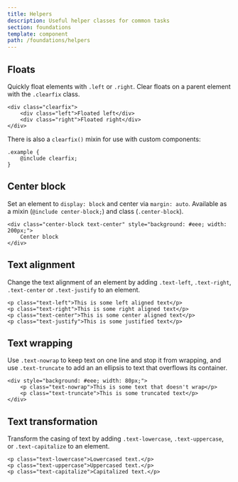 ```yaml
---
title: Helpers
description: Useful helper classes for common tasks
section: foundations
template: component
path: /foundations/helpers
---
```


## Floats

Quickly float elements with `.left` or `.right`. Clear floats on a parent element with the `.clearfix` class.

```
<div class="clearfix">
    <div class="left">Floated left</div>
    <div class="right">Floated right</div>
</div>
```

There is also a `clearfix()` mixin for use with custom components:

```
.example {
    @include clearfix;
}
```

## Center block

Set an element to `display: block` and center via `margin: auto`. Available as a mixin (`@include center-block;`) and class (`.center-block`).

```
<div class="center-block text-center" style="background: #eee; width: 200px;">
    Center block
</div>
```

## Text alignment

Change the text alignment of an element by adding `.text-left`, `.text-right`, `.text-center` or `.text-justify` to an element.

```
<p class="text-left">This is some left aligned text</p>
<p class="text-right">This is some right aligned text</p>
<p class="text-center">This is some center aligned text</p>
<p class="text-justify">This is some justified text</p>
```

## Text wrapping

Use `.text-nowrap` to keep text on one line and stop it from wrapping, and use `.text-truncate` to add an an ellipsis to text that overflows its container.

```
<div style="background: #eee; width: 80px;">
    <p class="text-nowrap">This is some text that doesn't wrap</p>
    <p class="text-truncate">This is some truncated text</p>
</div>
```

## Text transformation

Transform the casing of text by adding `.text-lowercase`, `.text-uppercase`, or `.text-capitalize` to an element.

```
<p class="text-lowercase">Lowercased text.</p>
<p class="text-uppercase">Uppercased text.</p>
<p class="text-capitalize">Capitalized text.</p>
```
